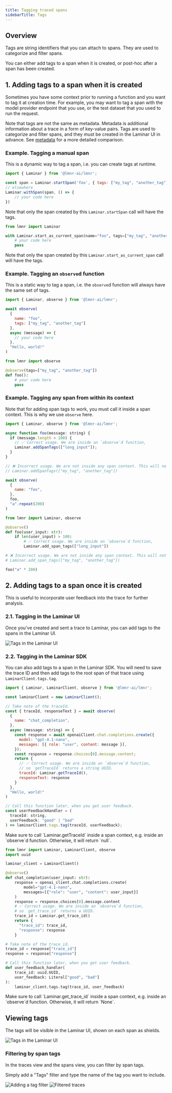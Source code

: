 ```yaml
---
title: Tagging traced spans
sidebarTitle: Tags
---
```


## Overview

Tags are string identifiers that you can attach to spans. They are used to categorize and filter spans.

You can either add tags to a span when it is created, or post-hoc after a span has been created.

## 1. Adding tags to a span when it is created

Sometimes you have some context prior to running a function and you want to tag it at
creation time. For example, you may want to tag a span with the model provider
endpoint that you use, or the test dataset that you used to run the request.

Note that tags are not the same as metadata. Metadata is additional information about a trace
in a form of key-value pairs. Tags are used to categorize and filter spans, and they must
be created in the Laminar UI in advance. See [metadata](/tracing/structure/metadata) for a more detailed
comparison.

### Example. Tagging a manual span

This is a dynamic way to tag a span, i.e. you can create tags at runtime.

<Tabs>
<Tab title="JavaScript/TypeScript">

```javascript
import { Laminar } from '@lmnr-ai/lmnr';

const span = Laminar.startSpan('foo', { tags: ["my_tag", "another_tag"] });
// elsewhere
Laminar.withSpan(span, () => {
    // your code here
})
```

Note that only the span created by this `Laminar.startSpan` call will have the tags.

</Tab>
<Tab title="Python">

```python
from lmnr import Laminar

with Laminar.start_as_current_span(name="foo", tags=["my_tag", "another_tag"]):
    # your code here
    pass
```
Note that only the span created by this `Laminar.start_as_current_span` call will have the tags.

</Tab>
</Tabs>

### Example. Tagging an `observe`d function

This is a static way to tag a span, i.e. the `observe`d function will always have the same set of tags.

<Tabs>
<Tab title="JavaScript/TypeScript">

```javascript
import { Laminar, observe } from '@lmnr-ai/lmnr';

await observe(
  {
    name: "foo",
    tags: ["my_tag", "another_tag"]
  },
  async (message) => {
    // your code here
  },
  "Hello, world!"
)
```

</Tab>
<Tab title="Python">

```python
from lmnr import observe

@observe(tags=["my_tag", "another_tag"])
def foo():
    # your code here
    pass
```

</Tab>
</Tabs>

### Example. Tagging any span from within its context

Note that for adding span tags to work, you must call it inside
a span context. This is why we use `observe` here.

<Tabs>
<Tab title="JavaScript/TypeScript">

```javascript
import { Laminar, observe } from '@lmnr-ai/lmnr';

async function foo(message: string) {
  if (message.length > 100) {
    // ✅ Correct usage. We are inside an `observe`d function,
    Laminar.addSpanTags(["long_input"]);
  }
}

// ❌ Incorrect usage. We are not inside any span context. This will not work.
// Laminar.addSpanTags(["my_tag", "another_tag"])

await observe(
  {
    name: "foo",
  },
  foo,
  "a".repeat(200)
)
```

</Tab>
<Tab title="Python">

```python
from lmnr import Laminar, observe

@observe()
def foo(user_input: str):
    if len(user_input) > 100:
        # ✅ Correct usage. We are inside an `observe`d function,
        Laminar.add_span_tags(["long_input"])

# ❌ Incorrect usage. We are not inside any span context. This will not work.
# Laminar.add_span_tags(["my_tag", "another_tag"])

foo("a" * 200)
```

</Tab>
</Tabs>

## 2. Adding tags to a span once it is created

This is useful to incorporate user feedback into the trace for further analysis.

### 2.1. Tagging in the Laminar UI

Once you've created and sent a trace to Laminar, you can add tags to the spans in the Laminar UI.

<img src="/images/traces/tag-from-ui.png" alt="Tags in the Laminar UI" />

### 2.2. Tagging in the Laminar SDK

You can also add tags to a span in the Laminar SDK. You will need to save
the trace ID and then add tags to the root span of that trace using
`LaminarClient.tags.tag`.

<Tabs>
<Tab title="JavaScript/TypeScript">

```javascript
import { Laminar, LaminarClient, observe } from '@lmnr-ai/lmnr';

const laminarClient = new LaminarClient();

// Take note of the traceId.
const { traceId, responseText } = await observe(
  {
    name: "chat_completion",
  },
  async (message: string) => {
    const response = await openaiClient.chat.completions.create({
      model: "gpt-4.1-nano",
      messages: [{ role: "user", content: message }],
    });
    const response = response.choices[0].message.content;
    return {
      // ✅ Correct usage. We are inside an `observe`d function,
      // so `getTraceId` returns a string UUID.
      traceId: Laminar.getTraceId(),
      responseText: response
    }
  },
  "Hello, world!"
)

// Call this function later, when you get user feedback.
const userFeedbackHandler = (
  traceId: string,
  userFeedback: "good" | "bad"
) => laminarClient.tags.tag(traceId, userFeedback);
```
<Note>
  Make sure to call `Laminar.getTraceId` inside a span context, e.g.
  inside an `observe`d function. Otherwise, it will return `null`.
</Note>
</Tab>
<Tab title="Python">

```python
from lmnr import Laminar, LaminarClient, observe
import uuid

laminar_client = LaminarClient()

@observe()
def chat_completion(user_input: str):
    response = openai_client.chat.completions.create(
        model="gpt-4.1-nano",
        messages=[{"role": "user", "content": user_input}]
    )
    response = response.choices[0].message.content
    # ✅ Correct usage. We are inside an `observe`d function,
    # so `get_trace_id` returns a UUID.
    trace_id = Laminar.get_trace_id()
    return {
      "trace_id": trace_id,
      "response": response
    }

# Take note of the trace_id.
trace_id = response["trace_id"]
response = response["response"]

# Call this function later, when you get user feedback.
def user_feedback_handler(
    trace_id: uuid.UUID,
    user_feedback: Literal["good", "bad"]
):
    laminar_client.tags.tag(trace_id, user_feedback)
```

<Note>
  Make sure to call `Laminar.get_trace_id` inside a span context, e.g.
  inside an `observe`d function. Otherwise, it will return `None`.
</Note>

</Tab>
</Tabs>

## Viewing tags

The tags will be visible in the Laminar UI, shown on each span as shields.

<img src="/images/traces/tags-example.png" alt="Tags in the Laminar UI" />

### Filtering by span tags

In the traces view and the spans view, you can filter by span tags.

Simply add a "Tags" filter and type the name of the tag you want to include.

<img src="/images/traces/tags-add-filter.png" alt="Adding a tag filter" />

<img src="/images/traces/tags-filtered.png" alt="Filtered traces" />